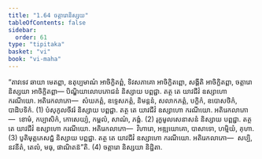 ```yaml
---
title: "1.64 ចត្តារោនិស្សយ"
tableOfContents: false
sidebar:
  order: 61
type: "tipitaka"
basket: "vi"
book: "vi-maha"
---
```



<DynamicBreadcrumb />

<Division number="128" book="vi-maha">

<Paragraph number="533" book="vi-maha">
“តាវទេវ ឆាយា មេតព្ពា, ឧតុប្បមាណំ អាចិក្ខិតព្ពំ, ទិវសភាគោ អាចិក្ខិតព្ពោ, សង្គីតិ អាចិក្ខិតព្ពា, ចត្តារោ និស្សយា អាចិក្ខិតព្ពា—
</Paragraph>

<Paragraph number="534" book="vi-maha">
បិណ្ឌិយាលោបភោជនំ និស្សាយ បព្ពជ្ជា. តត្ថ តេ យាវជីវំ ឧស្សាហោ ករណីយោ. អតិរេកលាភោ—  សំឃភត្តំ, ឧទ្ទេសភត្តំ, និមន្តនំ, សលាកភត្តំ, បក្ខិកំ, ឧបោសថិកំ, បាដិបទិកំ. (1)
</Paragraph>

<Paragraph number="535" book="vi-maha">
បំសុកូលចីវរំ និស្សាយ បព្ពជ្ជា. តត្ថ តេ យាវជីវំ ឧស្សាហោ ករណីយោ. អតិរេកលាភោ—  ខោមំ, កប្បាសិកំ, កោសេយ្យំ, កម្ពលំ, សាណំ, ភង្គំ. (2)
</Paragraph>

<Paragraph number="536" book="vi-maha">
រុក្ខមូលសេនាសនំ និស្សាយ បព្ពជ្ជា. តត្ថ តេ យាវជីវំ ឧស្សាហោ ករណីយោ. អតិរេកលាភោ—  វិហារោ, អឌ្ឍយោគោ, បាសាទោ, ហម្មិយំ, គុហា. (3)
</Paragraph>

<Paragraph number="537" book="vi-maha">
បូតិមុត្តភេសជ្ជំ និស្សាយ បព្ពជ្ជា. តត្ថ តេ យាវជីវំ ឧស្សាហោ ករណីយោ. អតិរេកលាភោ—  សប្បិ, នវនីតំ, តេលំ, មធុ, ផាណិតន៑”តិ. (4)

</Paragraph>
</Division>

<Paragraph number="538" type="center" book="vi-maha">
ចត្តារោ និស្សយា និដ្ឋិតា.
</Paragraph>